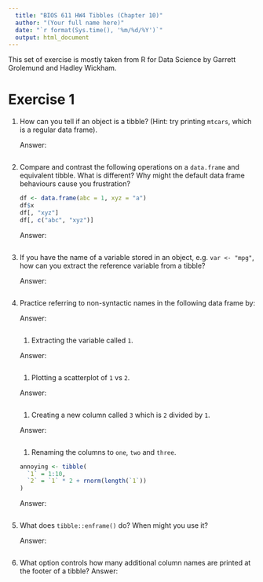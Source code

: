 ```yaml
---
  title: "BIOS 611 HW4 Tibbles (Chapter 10)"
  author: "(Your full name here)"
  date: "`r format(Sys.time(), '%m/%d/%Y')`"
  output: html_document
---
```


  This set of exercise is mostly taken from R for Data Science by Garrett Grolemund and Hadley Wickham.

# Exercise 1

1.  How can you tell if an object is a tibble? (Hint: try printing `mtcars`,
    which is a regular data frame). 

    Answer: 

    ```r

    ```

2.  Compare and contrast the following operations on a `data.frame` and 
    equivalent tibble. What is different? Why might the default data frame
    behaviours cause you frustration?
    
    ```r
    df <- data.frame(abc = 1, xyz = "a")
    df$x
    df[, "xyz"]
    df[, c("abc", "xyz")]
    ```

    Answer: 

    ```r

    ```

3.  If you have the name of a variable stored in an object, e.g. `var <- "mpg"`,
    how can you extract the reference variable from a tibble?

    Answer: 

    ```r

    ```

4.  Practice referring to non-syntactic names in the following data frame by:

    Answer: 

    ```r

    ```

    1.  Extracting the variable called `1`.

    Answer: 

    ```r

    ```

    1.  Plotting a scatterplot of `1` vs `2`.

    Answer: 

    ```r

    ```

    1.  Creating a new column called `3` which is `2` divided by `1`.
        
    Answer: 

    ```r

    ```

    1.  Renaming the columns to `one`, `two` and `three`. 
    
    ```r
    annoying <- tibble(
      `1` = 1:10,
      `2` = `1` * 2 + rnorm(length(`1`))
    )
    ```

    Answer: 

    ```r

    ```

5.  What does `tibble::enframe()` do? When might you use it?

    Answer: 

    ```r

    ```

6.  What option controls how many additional column names are printed
    at the footer of a tibble?
    Answer: 

    ```r

    ```

